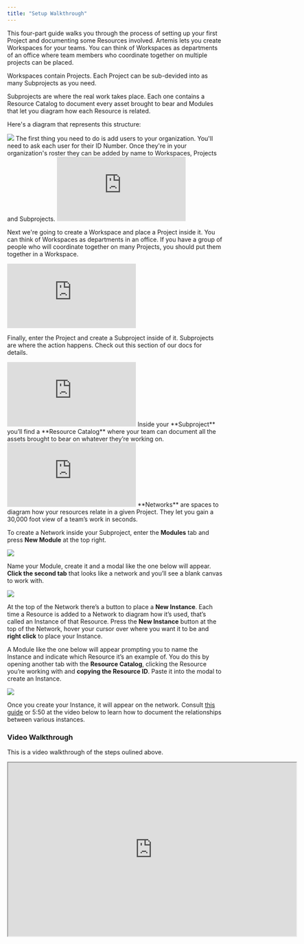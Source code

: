 ```yaml
---
title: "Setup Walkthrough"
---
```

This four-part guide walks you through the process of setting up your first Project and documenting some Resources involved.
<AccordionGroup>
<Accordion title="Artemis Structure">
  Artemis lets you create Workspaces for your teams. You can think of Workspaces as departments of an office where team members who coordinate together on multiple projects can be placed.

Workspaces contain Projects. Each Project can be sub-devided into as many Subprojects as you need. 

Subprojects are where the real work takes place. Each one contains a Resource Catalog to document every asset brought to bear and Modules that let you diagram how each Resource is related.

Here's a  diagram that represents this structure:

<Frame caption="Here's how Artemis can help your team(s) get organized">
  <img src="https://d27n7fycrsusaz.cloudfront.net/artemisstructurenetworkimg.JPG" />
</Frame>
  </Accordion>
  
  <Accordion title="Create a Workspace, Project and Module">
The first thing you need to do is add users to your organization. You'll need to ask each user for their ID Number. Once they're in your organization's roster they can be added by name to Workspaces, Projects and Subprojects.
    
<iframe src="https://supademo.com/embed/sFfV-3Mi14mdx1lT4WosY" frameborder="0" webkitallowfullscreen="true" mozallowfullscreen="true" allowfullscreen style={{"width":"719px","height":"500px","border":"none"}}></iframe>
    
Next we're going to create a Workspace and place a Project inside it. You can think of Workspaces as departments in an office. If you have a group of people who will coordinate together on many Projects, you should put them together in a Workspace.
    
<iframe src="https://supademo.com/embed/XvqdaQ9EbCQFcgKwEBBP1" frameborder="0" webkitallowfullscreen="true" mozallowfullscreen="true" allowfullscreen style={{"width":"719px","height":"500px","border":"none"}}></iframe>
    
Finally, enter the Project and create a Subproject inside of it. Subprojects are where the action happens. Check out this section of our docs for details. 

<iframe src="https://supademo.com/embed/7pDV2ka3p4Z5FPR4e5w4o" frameborder="0" webkitallowfullscreen="true" mozallowfullscreen="true" allowfullscreen style={{"width":"719px","height":"500px","border":"none"}}></iframe>
    
</Accordion>
<Accordion title="Create Resources">
Inside your **Subproject** you’ll find a **Resource Catalog** where your team can document all the assets brought to bear on whatever they’re working on. 
  
<iframe src="https://supademo.com/embed/Pj84zNuhppTAhV7sNLOOM" frameborder="0" webkitallowfullscreen="true" mozallowfullscreen="true" allowfullscreen style={{"width":"719px","height":"500px","border":"none"}}></iframe>
  
</Accordion>
<Accordion title="Place Instances on Network">
**Networks** are spaces to diagram how your resources relate in a given Project. They let you gain a 30,000 foot view of a team’s work in seconds. 
  
To create a Network inside your Subproject, enter the **Modules** tab and press **New Module** at the top right. 

<Frame caption="Creating a new Module">
  <img src="https://d27n7fycrsusaz.cloudfront.net/new+mod.JPG" />
</Frame>

Name your Module, create it and a modal like the one below will appear. **Click the second tab** that looks like a network and you’ll see a blank canvas to work with.

<Frame caption="A blank Network inside a Module">
  <img src="https://d27n7fycrsusaz.cloudfront.net/blank+netowkr.JPG" />
</Frame>
  
At the top of the Network there’s a button to place a **New Instance**. Each time a Resource is added to a Network to diagram how it’s used, that’s called an Instance of that Resource. Press the **New Instance** button at the top of the Network, hover your cursor over where you want it to be and **right click** to place your Instance. 
  
A Module like the one below will appear prompting you to name the Instance and indicate which Resource it’s an example of. You do this by opening another tab with the **Resource Catalog**, clicking the Resource you’re working with and **copying the Resource ID**. Paste it into the modal to create an Instance.
  
<Frame caption="Creating an Instance">
  <img src="https://d27n7fycrsusaz.cloudfront.net/create+instance.JPG" />
</Frame>
  
Once you create your Instance, it will appear on the network. Consult [this guide](https://docs.artemisplatform.com/detailed-breakdowns/Instnetwork) or 5:50 at the video below to learn how to document the relationships between various instances. 
</Accordion>
</AccordionGroup>
### Video Walkthrough
This is a video walkthrough of the steps oulined above.
<iframe width="672" height="404" src="https://www.youtube.com/embed/fz6scKaI02M"> </iframe>
